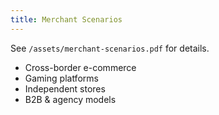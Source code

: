 ```yaml
---
title: Merchant Scenarios
---
```


See `/assets/merchant-scenarios.pdf` for details.

- Cross-border e-commerce
- Gaming platforms
- Independent stores
- B2B & agency models
